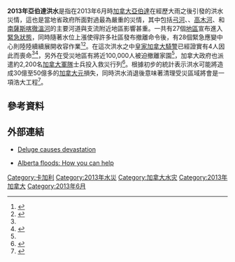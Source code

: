 {{Infobox flood
| name = 2013年亞伯達洪水
| image location = East Village Calgary Flood 2013.jpg
| image name = [[亞伯達|亞伯達]][[卡加利|卡加利]]{{Link-en|市中心東村 (卡加利)|Downtown East Village, Calgary|市中心東村}}的洪水災情，攝於2013年6月21日。
| image alt text = 
| duration = 2013年6月19日至今
| total damages = 
| total damages (USD) = 
| total fatalities = 4人<ref name = "CBC News">{{Cite web |url= http://www.cbc.ca/news/canada/calgary/story/2013/06/21/alberta-flooding-calgary-canmore-high-water.html |title= Alberta flooding claims at least 3 lives |author=  |date= 2013年6月21日 |publisher= [[CBC_News|CBC News]] |language= en |accessdate= 2013年6月27日 |quote=  |archive-date= 2013年9月12日 |archive-url= https://web.archive.org/web/20130912132937/http://www.cbc.ca/news/canada/calgary/story/2013/06/21/alberta-flooding-calgary-canmore-high-water.html |dead-url= no }}</ref><ref>{{Cite web |url= http://calgary.ctvnews.ca/good-samaritan-killed-in-atv-crash-while-attempting-to-check-flood-damage-to-neighbour-s-home-1.1338585 |title= Good Samaritan killed in ATV crash while attempting to check flood damage to neighbour's home |author= Ryan White |date= 2013年6月23日 |publisher= {{Link-en|CTV News|CTV News}} |language= en |accessdate= 2013年6月27日 |quote=  |archive-date= 2018年12月12日 |archive-url= https://web.archive.org/web/20181212062635/https://calgary.ctvnews.ca/good-samaritan-killed-in-atv-crash-while-attempting-to-check-flood-damage-to-neighbour-s-home-1.1338585 |dead-url= no }}</ref>
| areas affected = [[亞伯達|亞伯達]]南部和中部地區<ref>{{Cite web |url= http://alberta.ca/rainfall-impacted-areas.cfm/ |title= Affected Communities |author=  |date= 2013年6月26日 |publisher= [[亞省內閣|亞省內閣]] |language= en |accessdate= 2013年6月27日 |quote=  |deadurl= yes |archiveurl= https://web.archive.org/web/20130627210128/http://alberta.ca/rainfall-impacted-areas.cfm |archivedate= 2013年6月27日 }}</ref>
}}

'''2013年亞伯達洪水'''是指在2013年6月時[[加拿大|加拿大]][[亞伯達|亞伯達]]在經歷大雨之後引發的洪水災情，這也是當地{{Link-en|亞伯達歷史|History of Alberta|有史以來}}省政府所面對過最為嚴重的災情，其中包括[[弓河|弓河]]、{{Link-en|肘河|Elbow River}}、[[高木河|高木河]]、{{Link-en|紅鹿河|Red Deer River}}和[[南薩斯喀徹溫河|南薩斯喀徹溫河]]的主要河道與支流附近地區影響甚重。一共有27個[[地區|地區]]宣布進入[[緊急狀態|緊急狀態]]，同時隨著水位上漲使得許多社區發布撤離命令後，有28個緊急應變中心則陸陸續續展開收容作業<ref>{{Cite web |url= http://alberta.ca/acn/201306/3439971DE6A21-FD13-B8D7-01FE9183DB16ACAC.html |title= Update 5: Government continues to respond to flooding emergency |author=  |date= 2013年6月23日 |publisher= [[亞省內閣|亞省內閣]] |language= en |accessdate= 2013年6月27日 |quote=  }}</ref><ref>{{cite news |language = en | author = James Wood | coauthors =  | url =  | title = Harper, Redford promise to help | publisher = 《{{Link-en|卡爾加里先驅報|Calgary Herald}}》 | pages = A版第5頁 | date = 2013年6月22日 | accessdate = 2013年6月27日 }}</ref>。在這次洪水之中[[皇家加拿大騎警|皇家加拿大騎警]]已經證實有4人因此而喪命<ref name = "CBC News"/><ref>{{Cite web |url= http://quebec.huffingtonpost.ca/2013/06/21/calgary-inondation-maire-naheed-nenshi_n_3478574.html |title= Inondations en Alberta : 3 corps repêchés |author= [[加拿大廣播公司|加拿大廣播公司]] |date= 2013年6月21日 |publisher= 《[[哈芬登郵報|哈芬登郵報]]》 |language=  |accessdate= 2013年6月27日 |quote=  |archive-date= 2018年12月12日 |archive-url= https://web.archive.org/web/20181212122819/https://quebec.huffingtonpost.ca/2013/06/21/calgary-inondation-maire-naheed-nenshi_n_3478574.html |dead-url= no }}{{fr}}</ref>，另外在受災地區有將近100,000人被迫撤離家園<ref name = "CBC News"/>，加拿大政府也派遣約2,200名[[加拿大軍隊|加拿大軍隊]]士兵投入救災行列<ref>{{cite news |language = en | author =  | coauthors =  | url =  | title = 1,300 troops deployed to assist with Alberta flood recovery | publisher = The Soo Today | pages =  | date = 2013年6月22日 | accessdate = 2013年6月27日 }}</ref>。根據初步的統計表示洪水可能將造成30億至50億多的[[加拿大元|加拿大元]]損失，同時洪水消退後意味著清理受災區域將會是一項浩大工程<ref>{{Cite web |url=http://www2.canada.com/edmontonjournal/news/business/story.html?id=b089dd83-4d5a-401e-bbb9-2a10c51593e2 |title=Alberta flood tab could run as high as $5B |author=Gary Lamphier |date=2013年6月25日 |publisher=《{{Link-en|埃德蒙頓雜誌|Edmonton Journal}}》 |language=en |accessdate=2013年6月27日 |quote= |deadurl=yes |archiveurl=https://web.archive.org/web/20131019050304/http://www2.canada.com/edmontonjournal/news/business/story.html?id=b089dd83-4d5a-401e-bbb9-2a10c51593e2 |archivedate=2013年10月19日 }}</ref>。

== 參考資料 ==
{{Reflist}}

== 外部連結 ==
{{Commons category|2013 Alberta flood}}
* {{en}} [http://www.bbc.co.uk/weather/feeds/23004140 Deluge causes devastation]{{Wayback|url=http://www.bbc.co.uk/weather/feeds/23004140 |date=20181123034452 }}
* {{en}} [http://ca.news.yahoo.com/blogs/dailybrew/alberta-floods-help-142636475.html Alberta floods: How you can help]{{Wayback|url=http://ca.news.yahoo.com/blogs/dailybrew/alberta-floods-help-142636475.html |date=20180930044605 }}

[[Category:卡加利|Category:卡加利]]
[[Category:2013年水災|Category:2013年水災]]
[[Category:加拿大水灾|Category:加拿大水灾]]
[[Category:2013年加拿大|Category:2013年加拿大]]
[[Category:2013年6月|Category:2013年6月]]